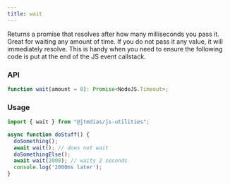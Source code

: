 ```yaml
---
title: wait
---
```


Returns a promise that resolves after how many milliseconds you pass it. Great for waiting any amount of time. If you do not pass it any value, it will immediately resolve. This is handy when you need to ensure the following code is put at the end of the JS event callstack.

### API

```typescript
function wait(amount = 0): Promise<NodeJS.Timeout>;
```

### Usage

```typescript
import { wait } from "@jtmdias/js-utilities";

async function doStuff() {
  doSomething();
  await wait(); // does not wait
  doSomethingElse();
  await wait(2000); // waits 2 seconds
  console.log('2000ms later');
}
```
